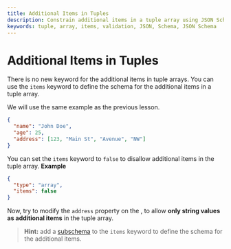 ```yaml
---
title: Additional Items in Tuples
description: Constrain additional items in a tuple array using JSON Schema.
keywords: tuple, array, items, validation, JSON, Schema, JSON Schema
---
```



# Additional Items in Tuples

There is no new keyword for the additional items in tuple arrays. You can use the `items` keyword to define the schema for the additional items in a tuple array.

We will use the same example as the previous lesson.
```json 
{
  "name": "John Doe",
  "age": 25,
  "address": [123, "Main St", "Avenue", "NW"]
}
```

You can set the `items` keyword to `false` to disallow additional items in the tuple array.
**Example**

```json
{
  "type": "array",
  "items": false
}
```


Now, try to modify the `address` property on the <SideEditorLink/>, to allow **only string values as additional items** in the tuple array.

> **Hint:** add a [subschema](https://json-schema.org/learn/glossary#subschema) to the `items` keyword to define the schema for the additional items.